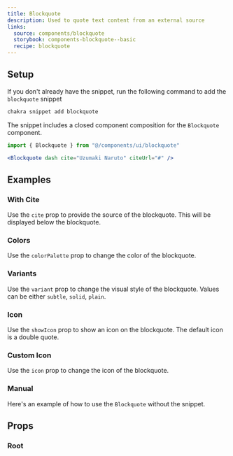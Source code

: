 ```yaml
---
title: Blockquote
description: Used to quote text content from an external source
links:
  source: components/blockquote
  storybook: components-blockquote--basic
  recipe: blockquote
---
```


<ExampleTabs name="blockquote-basic" />

## Setup

If you don't already have the snippet, run the following command to add the
`blockquote` snippet

```sh
chakra snippet add blockquote
```

The snippet includes a closed component composition for the `Blockquote`
component.

```jsx
import { Blockquote } from "@/components/ui/blockquote"
```

```jsx
<Blockquote dash cite="Uzumaki Naruto" citeUrl="#" />
```

## Examples

### With Cite

Use the `cite` prop to provide the source of the blockquote. This will be
displayed below the blockquote.

<ExampleTabs name="blockquote-with-cite" />

### Colors

Use the `colorPalette` prop to change the color of the blockquote.

<ExampleTabs name="blockquote-with-colors" />

### Variants

Use the `variant` prop to change the visual style of the blockquote. Values can
be either `subtle`, `solid`, `plain`.

<ExampleTabs name="blockquote-with-variants" />

### Icon

Use the `showIcon` prop to show an icon on the blockquote. The default icon is a
double quote.

<ExampleTabs name="blockquote-with-icon" />

### Custom Icon

Use the `icon` prop to change the icon of the blockquote.

<ExampleTabs name="blockquote-with-custom-icon" />

### Manual

Here's an example of how to use the `Blockquote` without the snippet.

<ExampleTabs name="blockquote-manual" />

## Props

### Root

<PropTable component="Blockquote" part="Root" />

